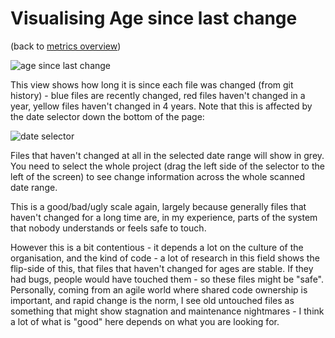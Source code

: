 # Visualising Age since last change

(back to [metrics overview](/metrics/overview))

![age since last change](../images/metrics/vis_age.png)

This view shows how long it is since each file was changed (from git history) - blue files are recently changed, red files haven't changed in a year, yellow files haven't changed in 4 years.  Note that this is affected by the date selector down the bottom of the page:

![date selector](../images/ui_guide/date_selector.png)

Files that haven't changed at all in the selected date range will show in grey.  You need to select the whole project (drag the left side of the selector to the left of the screen) to see change information across the whole scanned date range.

This is a good/bad/ugly scale again, largely because generally files that haven't changed for a long time are, in my experience, parts of the system that nobody understands or feels safe to touch.

However this is a bit contentious - it depends a lot on the culture of the organisation, and the kind of code - a lot of research in this field shows the flip-side of this, that files that haven't changed for ages are stable. If they had bugs, people would have touched them - so these files might be "safe".  Personally, coming from an agile world where shared code ownership is important, and rapid change is the norm, I see old untouched files as something that might show stagnation and maintenance nightmares - I think a lot of what is "good" here depends on what you are looking for.
